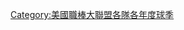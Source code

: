 {{Navbox with columns
|name    = 1998年美國職棒大聯盟各隊球季
|title   = [[1998年美國職棒大聯盟]]各隊球季
|state = {{{state|autocollapse}}}
|listclass = hlist
|colwidth = auto
|fullwidth = true

|col1 = {{Navbox|child
 |group1 = [[美國聯盟東區]]
 |list1 =
* {{le|1998年巴爾的摩金鶯隊球季|1998 Baltimore Orioles season|巴爾的摩金鶯隊}}
* {{le|1998年波士頓紅襪隊球季|1998 Boston Red Sox season|波士頓紅襪隊}}
* '''{{le|1998年紐約洋基隊球季|1998 New York Yankees season|紐約洋基隊}}'''
* {{le|1998年坦帕灣魔鬼魚隊球季|1998 Tampa Bay Devil Rays season|坦帕灣魔鬼魚隊}}
* {{le|1998年多倫多藍鳥隊球季|1998 Toronto Blue Jays season|多倫多藍鳥隊}}
 |group2 = [[美國聯盟中區]]
 |list2 =
* {{le|1998年芝加哥白襪隊球季|1998 Chicago White Sox season|芝加哥白襪隊}}
* {{le|1998年克里夫蘭印地安人隊球季|1998 Cleveland Indians season|克里夫蘭印地安人隊}}
* {{le|1998年底特律老虎隊球季|1998 Detroit Tigers season|底特律老虎隊}}
* {{le|1998年堪薩斯皇家隊球季|1998 Kansas City Royals season|堪薩斯皇家隊}}
* {{le|1998年明尼蘇達雙城隊球季|1998 Minnesota Twins season|明尼蘇達雙城隊}}
 |group3 = [[美國聯盟西區]]
 |list3 =
* {{le|1998年安納罕天使隊球季|1998 Anaheim Angels season|安納罕天使隊}}
* {{le|1998年奧克蘭運動家隊球季|1998 Oakland Athletics season|奧克蘭運動家隊}}
* {{le|1998年西雅圖水手隊球季|1998 Seattle Mariners season|西雅圖水手隊}}
* {{le|1998年德州遊騎兵隊球季|1998 Texas Rangers season|德州遊騎兵隊}}
}}

|col2 = {{Navbox|child
 |group1 = [[國家聯盟東區]]
 |list1 =
* {{le|1998年亞特蘭大勇士隊球季|1998 Atlanta Braves season|亞特蘭大勇士隊}}
* {{le|1998年佛羅里達馬林魚隊球季|1998 Florida Marlins season|佛羅里達馬林魚隊}}
* {{le|1998年蒙特婁博覽會隊球季|1998 Montreal Expos season|蒙特婁博覽會隊}}
* {{le|1998年紐約大都會隊球季|1998 New York Mets season|紐約大都會隊}}
* {{le|1998年費城費城人隊球季|1998 Philadelphia Phillies season|費城費城人隊}}
 |group2 =[[國家聯盟中區]]
 |list2 =
* {{le|1998年芝加哥小熊隊球季|1998 Chicago Cubs season|芝加哥小熊隊}}
* {{le|1998年辛辛那提紅人隊球季|1998 Cincinnati Reds season|辛辛那提紅人隊}}
* {{le|1998年休士頓太空人隊球季|1998 Houston Astros season|休士頓太空人隊}}
* {{le|1998年密爾瓦基釀酒人隊球季|1998 Milwaukee Brewers season|密爾瓦基釀酒人隊}}
* {{le|1998年匹茲堡海盜隊球季|1998 Pittsburgh Pirates season|匹茲堡海盜隊}}
* {{le|1998年聖路易紅雀隊球季|1998 St. Louis Cardinals season|聖路易紅雀隊}}
 |group3 = [[國家聯盟西區]]
 |list3 =
* {{le|1998年亞利桑那響尾蛇隊球季|1998 Arizona Diamondbacks season|亞利桑那響尾蛇隊}}
* {{le|1998年科羅拉多洛磯隊球季|1998 Colorado Rockies season|科羅拉多洛磯隊}}
* {{le|1998年洛杉磯道奇隊球季|1998 Los Angeles Dodgers season|洛杉磯道奇隊}}
* ''{{le|1998年聖地牙哥教士隊球季|1998 San Diego Padres season|聖地牙哥教士隊}}''
* {{le|1998年舊金山巨人隊球季|1998 San Francisco Giants season|舊金山巨人隊}}
}}

|belowclass = hlist
|below  =
* {{le|1998年美國職棒大聯盟選秀會|1998 Major League Baseball draft|1998年選秀會}}
* {{le|1998年美國職棒大聯盟全明星賽|1998 Major League Baseball All-Star Game|1998年全明星賽}}
* [[1998年國家聯盟外卡資格決勝加賽]]
* [[1998年世界大賽]]
}}<noinclude>
{{collapsible option}}
[[Category:美國職棒大聯盟各隊各年度球季]]
</noinclude>